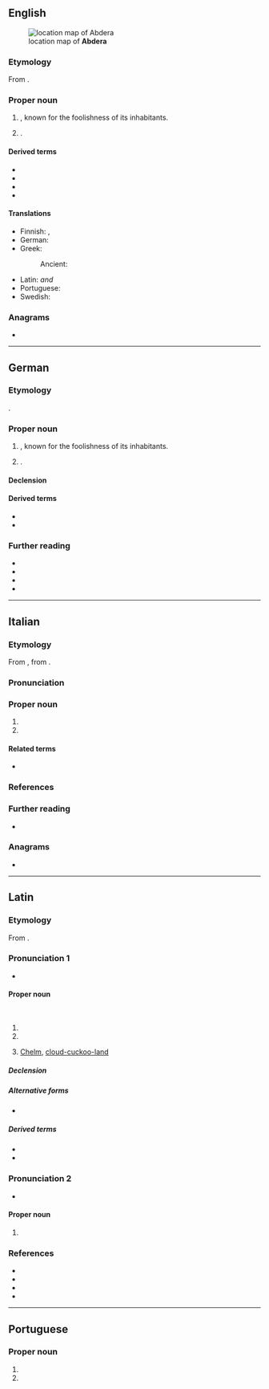 ==English==
{{wikipedia|Abdera, Thrace}}
[[File:Abdera_location_alt.JPG|thumb|right|location map of '''Abdera''']]

===Etymology===
From {{der|en|grc|Ἄβδηρα}}.

===Proper noun===
{{en-proper noun}}

# {{place|en|ancient city|r/Thrace|in modern|c/Greece}}, known for the foolishness of its inhabitants.
# {{place|en|modern municipality|runit/Xanthi|in the|adr:pref/Thrace|c/Greece}}.

====Derived terms====
* {{l|en|Abderian}}
* {{l|en|abderian}}
* {{l|en|abderitic}}
* {{l|en|abderitism}}

====Translations====
{{trans-top|town}}
* Finnish: {{t+|fi|Abdera}}, {{t|fi|Avdira}}
* German: {{t+|de|Abdera|n}}
* Greek:
*: Ancient: {{t|grc|Ἄβδηρα|n-p}}
{{trans-mid}}
* Latin: {{t+|la|Abdēra|n-p}} ''and'' {{g|f}}
* Portuguese: {{t|pt|Abdera|f}}
* Swedish: {{t|sv|Abdera}}
{{trans-bottom}}

===Anagrams===
* {{anagrams|en|a=aabder|abrade|abread}}

----

==German==

===Etymology===
{{lbor|de|grc|Ἄβδηρα}}.

===Proper noun===
{{de-proper noun|toponym}}

# {{place|de|t=Abdera|ancient city|r/Thrace|in modern|c/Greece}}, known for the foolishness of its inhabitants.
# {{place|de|t=Abdera|modern municipality|runit/Xanthi|in the|adr:pref/Thrace|c/Greece}}.

====Declension====
{{de-ndecl|toponym}}

====Derived terms====
* {{l|de|Abderit}}
* {{l|de|abderitisch}}

===Further reading===
* {{R:wp|de}}
* {{R:DWDS}}
* {{R:Duden}}
* {{R:UniLeipzig}}

----

==Italian==

===Etymology===
From {{der|it|la|Abdēra}}, from {{der|it|grc|Ἄβδηρα}}.

===Pronunciation===
{{it-pr|Abdèra<ref:{{R:it:DiPI}}>}}

===Proper noun===
{{it-proper noun|f}}

# {{place|it|ancient city|r/Thrace|in modern|c/Greece|t1=Abdera}}
# {{place|it|modern municipality|runit/Xanthi|in the|adr:pref/Thrace|c/Greece|t1=Abdera}}

====Related terms====
* {{l|it|abderita}}

===References===
<references/>

===Further reading===
* {{pedia|Abdera (Tracia)|lang=it}}

===Anagrams===
* {{anagrams|it|a=aabder|abrade|badare|baderà}}

----

==Latin==

===Etymology===
From {{bor|la|grc|Ἄβδηρα}}.

===Pronunciation 1===
* {{la-IPA|Abdēra}}

====Proper noun====
{{la-proper noun|Abdēra<2.loc>/Abdēra<1.loc>|lemma=Abdēra|num=both|g=n|g2=f|gen_sg=Abdērōrum/Abderae}}<br/>

# {{place|la|ancient city|r/Thrace|in modern|c/Greece|known for its inhabitants' foolishness|t1=Abdera}}
# {{place|la|modern municipality|runit/Xanthi|in the|adr:pref/Thrace|c/Greece|t1=Abdera}}
# {{lb|la|figuratively|by extension}} [[Chelm]], [[cloud-cuckoo-land]]

=====Declension=====
{{la-ndecl|Abdēra<2.loc>|gen_pl=Abdērōrum/Abdērae|dat_pl=Abdērīs/Abdērae|acc_pl=Abdēra/Abdēram|abl_pl=Abdērīs/Abdērā|loc_pl=Abdērīs/Abdērae|title=[[Appendix:Latin second declension|Second declension]] (neuter plural) or [[Appendix:Latin first declension|first declension]] (feminine singular) noun, with locative.}}

=====Alternative forms=====
* {{alt|la|Abdērum|g=n}}

=====Derived terms=====
* {{l|la|abdērītānus}}
* {{l|la|Abdērītēs}}

===Pronunciation 2===
* {{la-IPA|Abdērā}}

====Proper noun====
{{la-proper noun-form|Abdērā|g=f}}

# {{inflection of|la|Abdēra||abl}}

===References===
* {{R:L&S}}
* {{R:Elementary Lewis}}
* {{R:Gaffiot}}
* {{R:Cassells}}

----

==Portuguese==

===Proper noun===
{{pt-proper noun|f}}

# {{place|pt|ancient city|r/Thrace|in modern|c/Greece|known for its inhabitants' foolishness|t1=Abdera}}
# {{place|pt|modern municipality|runit/Xanthi|in the|adr:pref/Thrace|c/Greece|t1=Abdera}}